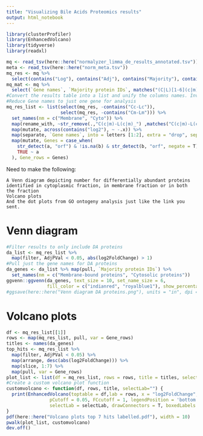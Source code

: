 ```yaml
---
title: "Visualizing Bile Acids Proteomics results"
output: html_notebook
---
```


```r
library(clusterProfiler)
library(EnhancedVolcano)
library(tidyverse)
library(readxl)
```

```r
mq <- read_tsv(here::here("normalyzer_limma_de_results_annotated.tsv"))
meta <- read_tsv(here::here("norm_meta.tsv"))
mq_res <- mq %>% 
  select(contains("Log"), contains("Adj"), contains("Majority"), contains("Gene"))
mq_mat <- mq %>% 
  select(`Gene names`, `Majority protein IDs`, matches("(C|L)[1-6](c|m)"))
#Convert the results table into a list and unify the columns names. Invert the foldChanges, so that comparisons are L-C instead of C-L.
#Reduce Gene names to just one gene for analysis
mq_res_list <- list(select(mq_res, -contains("Cc-Lc")),
                    select(mq_res, -contains("Cm-Lm"))) %>% 
  set_names(nm = c("Membrane", "Cyto")) %>% 
  map(rename_with, ~str_remove(.,"C(c|m)-L(c|m)_") ,matches("C(c|m)-L(c|m)_")) %>% 
  map(mutate, across(contains("log2"), ~ -.x)) %>% 
  map(separate, `Gene names`, into = letters [1:2], extra = "drop", sep = ";") %>% 
  map(mutate, Genes = case_when(
    str_detect(a, "orf") & !is.na(b) & str_detect(b, "orf", negate = T) ~ b,
    TRUE ~ a
  ), Gene_rows = Genes) 
```

Need to make the following:

    A Venn diagram depicting number for differentially abundant proteins identified in cytoplasmic fraction, in membrane fraction or in both the fraction
    Volcano plots
    And the dot plots from GO ontogeny analysis just like the link you sent.

# Venn diagram

```r
#Filter results to only include DA proteins
da_list <- mq_res_list %>% 
  map(filter, AdjPVal < 0.05, abs(log2FoldChange) > 1)
#Pull just the gene names for DA proteins
da_genes <- da_list %>% map(pull, `Majority protein IDs`) %>% 
  set_names(nm = c("Membrane-bound proteins", "Cytosolic proteins"))
ggvenn::ggvenn(da_genes, text_size = 10, set_name_size = 6,
               fill_color = c("indianred", "royalblue1"), show_percentage = F) 
#ggsave(here::here("Venn diagram DA proteins.png"), units = "in", dpi = 720, width = 8, height = 6)
```


# Volcano plots
```r
df <- mq_res_list[[1]]
rows <- map(mq_res_list, pull, var = Gene_rows)
titles <- names(da_genes)
top_hits <- mq_res_list %>% 
  map(filter, AdjPVal < 0.05) %>% 
  map(arrange, desc(abs(log2FoldChange))) %>% 
  map(slice, 1:7) %>% 
  map(pull, var = Gene_rows)
plot_list <- list(df = mq_res_list, rows = rows, title = titles, selectLab = top_hits)
#Create a custom volcano plot function
customvolcano <- function(df, rows, title, selectLab="") {
  print(EnhancedVolcano(toptable = df,lab = rows, x = "log2FoldChange", y = "AdjPVal",
                pCutoff = 0.05, FCcutoff = 1, legendPosition = 'bottom', title = title, subtitle = NULL,
                selectLab = selectLab, drawConnectors = T, boxedLabels = T))
}
pdf(here::here("Volcano plots top 7 hits labelled.pdf"), width = 10)
pwalk(plot_list, customvolcano)
dev.off()
```

